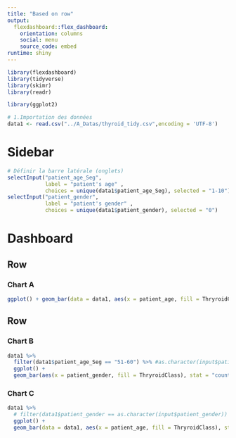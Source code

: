 ```yaml
---
title: "Based on row"
output: 
  flexdashboard::flex_dashboard:
    orientation: columns
    social: menu
    source_code: embed
runtime: shiny
---
```


```r
library(flexdashboard)
library(tidyverse)
library(skimr)
library(readr)

library(ggplot2)

```

```r
# 1.Importation des données
data1 <- read.csv("../A_Datas/thyroid_tidy.csv",encoding = 'UTF-8')
```
Sidebar {.sidebar}
=======================================================================

```r
# Définir la barre latérale (onglets)
selectInput("patient_age_Seg", 
            label = "patient's age" , 
            choices = unique(data1$patient_age_Seg), selected = "1-10")
selectInput("patient_gender", 
            label = "patient's gender" , 
            choices = unique(data1$patient_gender), selected = "0")
```


Dashboard
=======================================================================

Row {data-height=650}
-----------------------------------------------------------------------

### Chart A

```r
ggplot() + geom_bar(data = data1, aes(x = patient_age, fill = ThryroidClass), stat = "count",position = "dodge")+ scale_fill_brewer(palette = 'Accent')
```

Row {data-width=350}
-----------------------------------------------------------------------

### Chart B

```r
data1 %>% 
  filter(data1$patient_age_Seg == "51-60") %>% #as.character(input$patient_age_Seg))
  ggplot() + 
  geom_bar(aes(x = patient_gender, fill = ThryroidClass), stat = "count",position = "dodge")
```

### Chart C

```r
data1 %>% 
  # filter(data1$patient_gender == as.character(input$patient_gender))
  ggplot() + 
  geom_bar(data = data1, aes(x = patient_age, fill = ThryroidClass), stat = "count",position = "dodge")+ scale_fill_brewer(palette = 'Accent')
```

